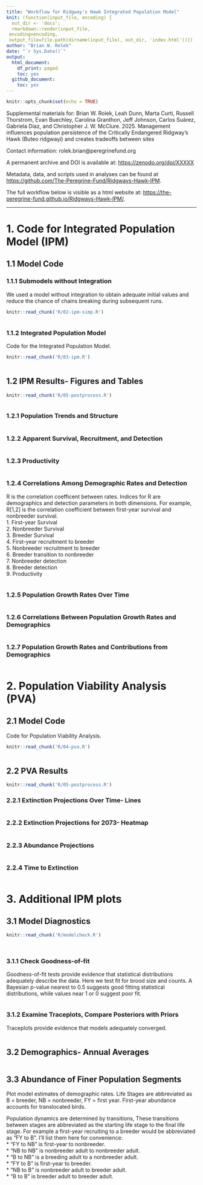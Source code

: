 ```yaml
---
title: "Workflow for Ridgway's Hawk Integrated Population Model"
knit: (function(input_file, encoding) {
  out_dir <- 'docs';
  rmarkdown::render(input_file,
 encoding=encoding,
 output_file=file.path(dirname(input_file), out_dir, 'index.html'))})
author: "Brian W. Rolek"
date: "`r Sys.Date()`"
output:
  html_document:
    df_print: paged
    toc: yes
  github_document:
    toc: yes
---
```


```r
knitr::opts_chunk$set(echo = TRUE)
```

Supplemental materials for: 
Brian W. Rolek, Leah Dunn, Marta Curti, Russell Thorstrom, Evan Buechley, Carolina Granthon, Jeff Johnson, Carlos Suárez, Gabriela Diaz, and Christopher J. W. McClure. 2025. Management influences population persistence of the Critically Endangered Ridgway’s Hawk (Buteo ridgwayi) and creates tradeoffs between sites

Contact information: rolek.brian@peregrinefund.org

A permanent archive and DOI is available at: 
<https://zenodo.org/doi/XXXXX>

Metadata, data, and scripts used in analyses can be found at <https://github.com/The-Peregrine-Fund/Ridgways-Hawk-IPM>.

The full workflow below is visible as a html website at:
<https://the-peregrine-fund.github.io/Ridgways-Hawk-IPM/>.

-----------------------------------------------------------------------   
# 1. Code for Integrated Population Model (IPM)

## 1.1 Model Code 
### 1.1.1 Submodels without Integration
We used a model without integration to obtain adequate initial values and reduce the chance of chains breaking during subsequent runs. 
```r
knitr::read_chunk('R/02-ipm-simp.R')
```
```r
```

### 1.1.2 Integrated Population Model
Code for the Integrated Population Model. 
```r
knitr::read_chunk('R/03-ipm.R')
```
```r
```

## 1.2 IPM Results- Figures and Tables
```r
knitr::read_chunk('R/05-postprocess.R')
```
```r
```

### 1.2.1 Population Trends and Structure 
```r
```

### 1.2.2 Apparent Survival, Recruitment, and Detection 
```r
```

### 1.2.3 Productivity
```r
```

### 1.2.4 Correlations Among Demographic Rates and Detection
R is the correlation coefficent between rates. Indices for R are demographics and detection parameters in both dimensions. For example, R[1,2] is the correlation coefficient between first-year survival and nonbreeder survival.   
1. First-year Survival  
2. Nonbreeder Survival   
3. Breeder Survival   
4. First-year recruitment to breeder  
5. Nonbreeder recruitment to breeder  
6. Breeder transition to nonbreeder  
7. Nonbreeder detection  
8. Breeder detection  
9. Productivity  

```r
```

### 1.2.5 Population Growth Rates Over Time
```r
```

### 1.2.6 Correlations Between Population Growth Rates and Demographics
```r
```

### 1.2.7 Population Growth Rates and Contributions from Demographics
```r
```

# 2. Population Viability Analysis (PVA)

## 2.1 Model Code
Code for Population Viability Analysis.
```r
knitr::read_chunk('R/04-pva.R')
```
```r
```

## 2.2 PVA Results
```r
knitr::read_chunk('R/05-postprocess.R')
```

### 2.2.1 Extinction Projections Over Time- Lines
```r
```

### 2.2.2 Extinction Projections for 2073- Heatmap
```r
```

### 2.2.3 Abundance Projections
```r
```

### 2.2.4 Time to Extinction
```r
```

# 3. Additional IPM plots

## 3.1 Model Diagnostics
```r
knitr::read_chunk('R/modelcheck.R')
```

```r
```

```r
```

### 3.1.1 Check Goodness-of-fit
Goodness-of-fit tests provide evidence that statistical distributions adequately describe the data. Here we test fit for brood size and counts. A Bayesian p-value nearest to 0.5 suggests good fitting statistical distributions, while values near 1 or 0 suggest poor fit.

```r
```

### 3.1.2 Examine Traceplots, Compare Posteriors with Priors
Traceplots provide evidence that models adequately converged.

```r
```

## 3.2 Demographics- Annual Averages
```r
```


## 3.3 Abundance of Finer Population Segments

Plot model estimates of demographic rates. Life Stages are abbreviated as B = breeder, NB = nonbreeder, FY = first year. First-year abundance accounts for translocated birds. 

Population dynamics are determined by transitions, These transitions between stages are abbreviated as the starting life stage to the final life stage. For example a first-year recruiting to a breeder would be abbreviated as "FY to B". I'll list them here for convenience:  
* "FY to NB" is first-year to nonbreeder.  
* "NB to NB" is nonbreeder adult to nonbreeder adult.  
* "B to NB" is a breeding adult to a nonbreeder adult.  
* "FY to B" is first-year to breeder.  
* "NB to B" is nonbreeder adult to breeder adult.  
* "B to B" is breeder adult to breeder adult.  

```r
```
